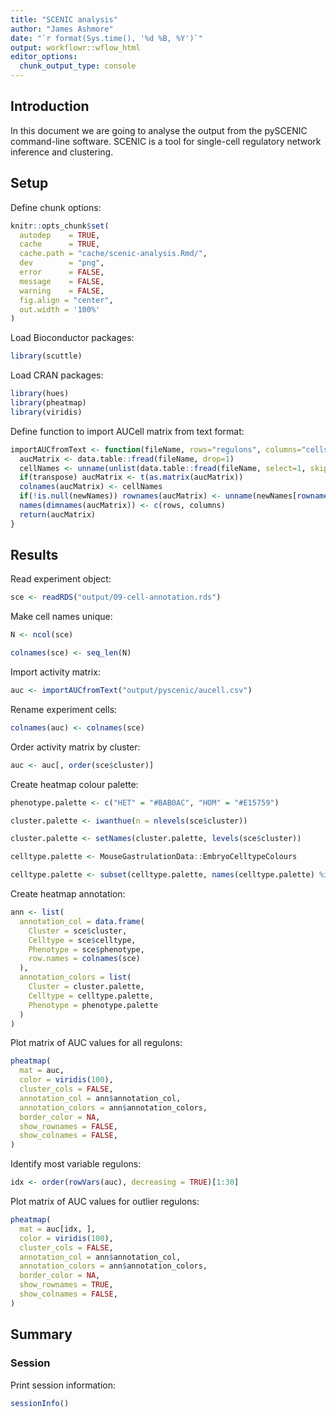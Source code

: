 ```yaml
---
title: "SCENIC analysis"
author: "James Ashmore"
date: "`r format(Sys.time(), '%d %B, %Y')`"
output: workflowr::wflow_html
editor_options:
  chunk_output_type: console
---
```


## Introduction

In this document we are going to analyse the output from the pySCENIC command-line software. SCENIC is a tool for single-cell regulatory network inference and clustering.

## Setup

Define chunk options:

```r
knitr::opts_chunk$set(
  autodep    = TRUE,
  cache      = TRUE,
  cache.path = "cache/scenic-analysis.Rmd/",
  dev        = "png",
  error      = FALSE,
  message    = FALSE,
  warning    = FALSE,
  fig.align = "center",
  out.width = '100%'
)
```

Load Bioconductor packages:

```r
library(scuttle)
```

Load CRAN packages:

```r
library(hues)
library(pheatmap)
library(viridis)
```

Define function to import AUCell matrix from text format:

```r
importAUCfromText <- function(fileName, rows="regulons", columns="cells", transpose=TRUE, newNames=NULL) {
  aucMatrix <- data.table::fread(fileName, drop=1)
  cellNames <- unname(unlist(data.table::fread(fileName, select=1, skip=1)))
  if(transpose) aucMatrix <- t(as.matrix(aucMatrix))
  colnames(aucMatrix) <- cellNames
  if(!is.null(newNames)) rownames(aucMatrix) <- unname(newNames[rownames(aucMatrix)])
  names(dimnames(aucMatrix)) <- c(rows, columns)
  return(aucMatrix)
}
```

## Results

Read experiment object:

```r
sce <- readRDS("output/09-cell-annotation.rds")
```

Make cell names unique:

```r
N <- ncol(sce)

colnames(sce) <- seq_len(N)
```

Import activity matrix:

```r
auc <- importAUCfromText("output/pyscenic/aucell.csv")
```

Rename experiment cells:

```r
colnames(auc) <- colnames(sce)
```

Order activity matrix by cluster:

```r
auc <- auc[, order(sce$cluster)]
```

Create heatmap colour palette:

```r
phenotype.palette <- c("HET" = "#BAB0AC", "HOM" = "#E15759")

cluster.palette <- iwanthue(n = nlevels(sce$cluster))

cluster.palette <- setNames(cluster.palette, levels(sce$cluster))

celltype.palette <- MouseGastrulationData::EmbryoCelltypeColours

celltype.palette <- subset(celltype.palette, names(celltype.palette) %in% sce$celltype)
```

Create heatmap annotation:

```r
ann <- list(
  annotation_col = data.frame(
    Cluster = sce$cluster, 
    Celltype = sce$celltype, 
    Phenotype = sce$phenotype, 
    row.names = colnames(sce)
  ),
  annotation_colors = list(
    Cluster = cluster.palette, 
    Celltype = celltype.palette, 
    Phenotype = phenotype.palette
  )
)
```

Plot matrix of AUC values for all regulons:

```r
pheatmap(
  mat = auc,
  color = viridis(100),
  cluster_cols = FALSE,
  annotation_col = ann$annotation_col,
  annotation_colors = ann$annotation_colors,
  border_color = NA,
  show_rownames = FALSE,
  show_colnames = FALSE,
)
```

Identify most variable regulons:

```r
idx <- order(rowVars(auc), decreasing = TRUE)[1:30]
```

Plot matrix of AUC values for outlier regulons:

```r
pheatmap(
  mat = auc[idx, ],
  color = viridis(100),
  cluster_cols = FALSE,
  annotation_col = ann$annotation_col,
  annotation_colors = ann$annotation_colors,
  border_color = NA,
  show_rownames = TRUE,
  show_colnames = FALSE,
)
```

## Summary

### Session

Print session information:

```r
sessionInfo()
```
